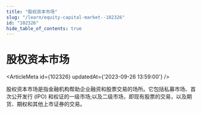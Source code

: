 ```yaml
---
title: "股权资本市场"
slug: "/learn/equity-capital-market--102326"
id: "102326"
hide_table_of_contents: true
---
```



# 股权资本市场

<ArticleMeta id={102326} updatedAt={'2023-09-26 13:59:00'} />
<div className='border-solid border-b border-t-0 my-4 border-[var(--ifm-color-gray-300)]' />

股权资本市场是指金融机构帮助企业融资和股票交易的场所。它包括私募市场、首次公开发行 (IPO) 和权证的一级市场;以及二级市场，即现有股票的交易，以及期货、期权和其他上市证券的交易。
